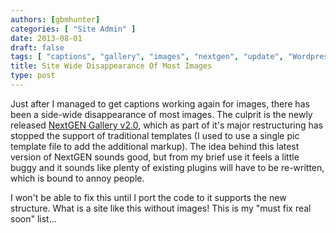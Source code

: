 ```yaml
---
authors: [gbmhunter]
categories: [ "Site Admin" ]
date: 2013-08-01
draft: false
tags: [ "captions", "gallery", "images", "nextgen", "update", "Wordpress" ]
title: Site Wide Disappearance Of Most Images
type: post
---
```


Just after I managed to get captions working again for images, there has been a side-wide disappearance of most images. The culprit is the newly released [NextGEN Gallery v2.0](http://www.nextgen-gallery.com/nextgen-gallery-2-0/), which as part of it's major restructuring has stopped the support of traditional templates (I used to use a single pic template file to add the additional markup). The idea behind this latest version of NextGEN sounds good, but from my brief use it feels a little buggy and it sounds like plenty of existing plugins will have to be re-written, which is bound to annoy people.

I won't be able to fix this until I port the code to it supports the new structure. What is a site like this without images! This is my "must fix real soon" list...
